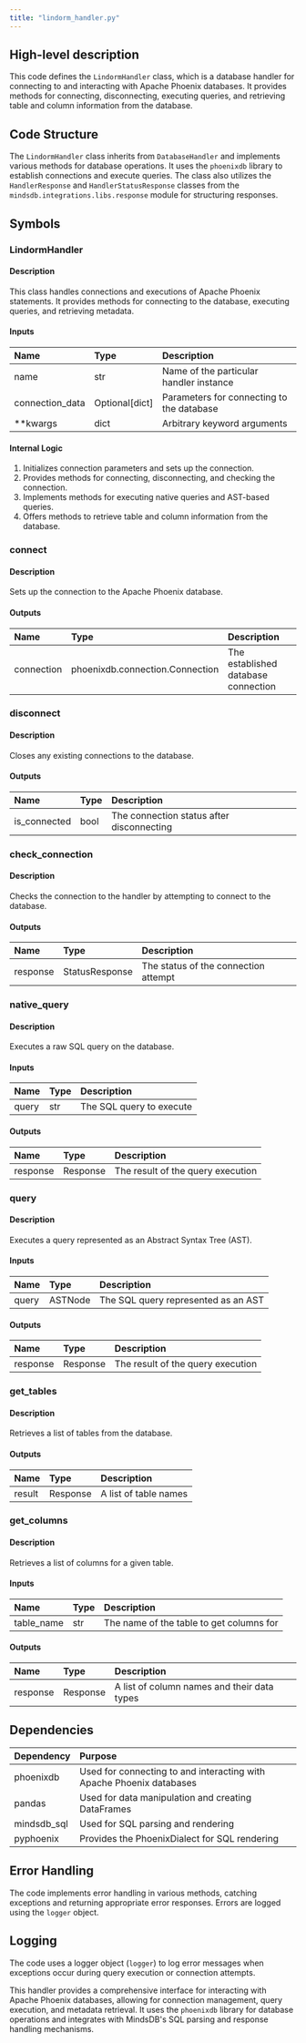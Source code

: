```yaml
---
title: "lindorm_handler.py"
---
```


## High-level description
This code defines the `LindormHandler` class, which is a database handler for connecting to and interacting with Apache Phoenix databases. It provides methods for connecting, disconnecting, executing queries, and retrieving table and column information from the database.

## Code Structure
The `LindormHandler` class inherits from `DatabaseHandler` and implements various methods for database operations. It uses the `phoenixdb` library to establish connections and execute queries. The class also utilizes the `HandlerResponse` and `HandlerStatusResponse` classes from the `mindsdb.integrations.libs.response` module for structuring responses.

## Symbols

### LindormHandler
#### Description
This class handles connections and executions of Apache Phoenix statements. It provides methods for connecting to the database, executing queries, and retrieving metadata.

#### Inputs
| Name | Type | Description |
|:-----|:-----|:------------|
| name | str | Name of the particular handler instance |
| connection_data | Optional[dict] | Parameters for connecting to the database |
| **kwargs | dict | Arbitrary keyword arguments |

#### Internal Logic
1. Initializes connection parameters and sets up the connection.
2. Provides methods for connecting, disconnecting, and checking the connection.
3. Implements methods for executing native queries and AST-based queries.
4. Offers methods to retrieve table and column information from the database.

### connect
#### Description
Sets up the connection to the Apache Phoenix database.

#### Outputs
| Name | Type | Description |
|:-----|:-----|:------------|
| connection | phoenixdb.connection.Connection | The established database connection |

### disconnect
#### Description
Closes any existing connections to the database.

#### Outputs
| Name | Type | Description |
|:-----|:-----|:------------|
| is_connected | bool | The connection status after disconnecting |

### check_connection
#### Description
Checks the connection to the handler by attempting to connect to the database.

#### Outputs
| Name | Type | Description |
|:-----|:-----|:------------|
| response | StatusResponse | The status of the connection attempt |

### native_query
#### Description
Executes a raw SQL query on the database.

#### Inputs
| Name | Type | Description |
|:-----|:-----|:------------|
| query | str | The SQL query to execute |

#### Outputs
| Name | Type | Description |
|:-----|:-----|:------------|
| response | Response | The result of the query execution |

### query
#### Description
Executes a query represented as an Abstract Syntax Tree (AST).

#### Inputs
| Name | Type | Description |
|:-----|:-----|:------------|
| query | ASTNode | The SQL query represented as an AST |

#### Outputs
| Name | Type | Description |
|:-----|:-----|:------------|
| response | Response | The result of the query execution |

### get_tables
#### Description
Retrieves a list of tables from the database.

#### Outputs
| Name | Type | Description |
|:-----|:-----|:------------|
| result | Response | A list of table names |

### get_columns
#### Description
Retrieves a list of columns for a given table.

#### Inputs
| Name | Type | Description |
|:-----|:-----|:------------|
| table_name | str | The name of the table to get columns for |

#### Outputs
| Name | Type | Description |
|:-----|:-----|:------------|
| response | Response | A list of column names and their data types |

## Dependencies
| Dependency | Purpose |
|:-----------|:--------|
| phoenixdb | Used for connecting to and interacting with Apache Phoenix databases |
| pandas | Used for data manipulation and creating DataFrames |
| mindsdb_sql | Used for SQL parsing and rendering |
| pyphoenix | Provides the PhoenixDialect for SQL rendering |

## Error Handling
The code implements error handling in various methods, catching exceptions and returning appropriate error responses. Errors are logged using the `logger` object.

## Logging
The code uses a logger object (`logger`) to log error messages when exceptions occur during query execution or connection attempts.

This handler provides a comprehensive interface for interacting with Apache Phoenix databases, allowing for connection management, query execution, and metadata retrieval. It uses the `phoenixdb` library for database operations and integrates with MindsDB's SQL parsing and response handling mechanisms.